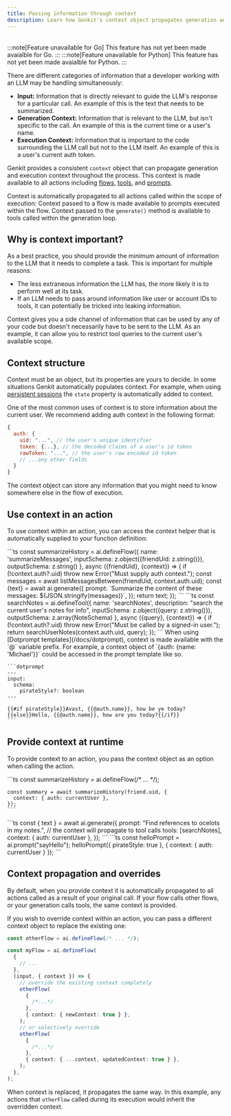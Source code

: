 ```yaml
---
title: Passing information through context
description: Learn how Genkit's context object propagates generation and execution information throughout your application, making it available to flows, tools, and prompts across different languages.
---
```



<div style="display: flex; justify-content: space-between; align-items: center; gap: 1rem; margin: 1rem 0 1rem 0;">
  <LanguageSelector supportedLanguages="js" />
  <CopyMarkdownButton />
</div>

<LanguageContent lang="go">
:::note[Feature unavailable for Go]
This feature has not yet been made avaialble for Go.
:::
</LanguageContent>

<LanguageContent lang="python">
:::note[Feature unavailable for Python]
This feature has not yet been made avaialble for Python.
:::
</LanguageContent>

<LanguageContent lang="js">
<ExampleLink
  title="Action Context"
  description="See how action context can guide and secure workflows in a live demo."
  example="action-context"
/>

There are different categories of information that a developer working
with an LLM may be handling simultaneously:

- **Input:** Information that is directly relevant to guide the LLM's response
  for a particular call. An example of this is the text that needs to be
  summarized.
- **Generation Context:** Information that is relevant to the LLM, but isn't
  specific to the call. An example of this is the current time or a user's name.
- **Execution Context:** Information that is important to the code surrounding
  the LLM call but not to the LLM itself. An example of this is a user's
  current auth token.

Genkit provides a consistent `context` object that can propagate generation and
execution context throughout the process. This context is made available to all
actions including [flows](/docs/flows), [tools](/docs/tool-calling), and
[prompts](/docs/dotprompt).

Context is automatically propagated to all actions called within the scope of
execution: Context passed to a flow is made available to prompts executed
within the flow. Context passed to the `generate()` method is available to
tools called within the generation loop.

## Why is context important?

As a best practice, you should provide the minimum amount of information to the
LLM that it needs to complete a task. This is important for multiple reasons:

- The less extraneous information the LLM has, the more likely it is to perform
  well at its task.
- If an LLM needs to pass around information like user or account IDs to tools,
  it can potentially be tricked into leaking information.

Context gives you a side channel of information that can be used by any of your
code but doesn't necessarily have to be sent to the LLM. As an example, it can
allow you to restrict tool queries to the current user's available scope.

## Context structure

Context must be an object, but its properties are yours to decide. In some
situations Genkit automatically populates context. For example, when using
[persistent sessions](/docs/chat) the `state` property is automatically added to
context.

One of the most common uses of context is to store information about the current
user. We recommend adding auth context in the following format:

```js
{
  auth: {
    uid: "...", // the user's unique identifier
    token: {...}, // the decoded claims of a user's id token
    rawToken: "...", // the user's raw encoded id token
    // ...any other fields
  }
}
```

The context object can store any information that you might need to know
somewhere else in the flow of execution.

## Use context in an action

To use context within an action, you can access the context helper
that is automatically supplied to your function definition:

<Tabs>
  <TabItem label="Flow">
    ```ts
    const summarizeHistory = ai.defineFlow({
      name: 'summarizeMessages',
      inputSchema: z.object({friendUid: z.string()}),
      outputSchema: z.string()
    }, async ({friendUid}, {context}) => {
      if (!context.auth?.uid) throw new Error("Must supply auth context.");
      const messages = await listMessagesBetween(friendUid, context.auth.uid);
      const {text} = await ai.generate({
        prompt:
          `Summarize the content of these messages: ${JSON.stringify(messages)}`,
      });
      return text;
    });
    ```
  </TabItem>
  <TabItem label="Tool">
    ```ts
    const searchNotes = ai.defineTool({
      name: 'searchNotes',
      description: "search the current user's notes for info",
      inputSchema: z.object({query: z.string()}),
      outputSchema: z.array(NoteSchema)
    }, async ({query}, {context}) => {
      if (!context.auth?.uid) throw new Error("Must be called by a signed-in user.");
      return searchUserNotes(context.auth.uid, query);
    });
    ```
  </TabItem>
  <TabItem label="Prompt file">
    When using [Dotprompt templates](/docs/dotprompt), context is made available with the
    `@` variable prefix. For example, a context object of
    `{auth: {name: 'Michael'}}` could be accessed in the prompt template like so.

    ```dotprompt
    ---
    input:
      schema:
        pirateStyle?: boolean
    ---

    {{#if pirateStyle}}Avast, {{@auth.name}}, how be ye today?{{else}}Hello, {{@auth.name}}, how are you today?{{/if}}
    ```

  </TabItem>
</Tabs>

## Provide context at runtime

To provide context to an action, you pass the context object as an option
when calling the action.

<Tabs>
  <TabItem label="Flows">
    ```ts
    const summarizeHistory = ai.defineFlow(/* ... */);
    
    const summary = await summarizeHistory(friend.uid, {
      context: { auth: currentUser },
    });
    ```
  </TabItem>
  <TabItem label="Generation">
    ```ts
    const { text } = await ai.generate({
      prompt: "Find references to ocelots in my notes.",
      // the context will propagate to tool calls
      tools: [searchNotes],
      context: { auth: currentUser },
    });
    ```
  </TabItem>
  <TabItem label="Prompts">
    ```ts
    const helloPrompt = ai.prompt("sayHello");
    helloPrompt({ pirateStyle: true }, { context: { auth: currentUser } });
    ```
  </TabItem>
</Tabs>

## Context propagation and overrides

By default, when you provide context it is automatically propagated to all
actions called as a result of your original call. If your flow calls other
flows, or your generation calls tools, the same context is provided.

If you wish to override context within an action, you can pass a different
context object to replace the existing one:

```ts
const otherFlow = ai.defineFlow(/* ... */);

const myFlow = ai.defineFlow(
  {
    // ...
  },
  (input, { context }) => {
    // override the existing context completely
    otherFlow(
      {
        /*...*/
      },
      { context: { newContext: true } },
    );
    // or selectively override
    otherFlow(
      {
        /*...*/
      },
      { context: { ...context, updatedContext: true } },
    );
  },
);
```

When context is replaced, it propagates the same way. In this example,
any actions that `otherFlow` called during its execution would inherit the
overridden context.

</LanguageContent>
